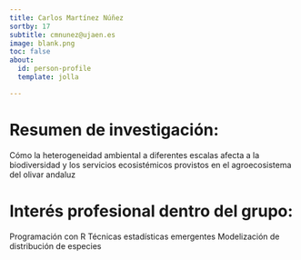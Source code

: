 ```yaml
---
title: Carlos Martínez Núñez
sortby: 17
subtitle: cmnunez@ujaen.es
image: blank.png
toc: false
about: 
  id: person-profile
  template: jolla

---
```


:::{#person-profile}

# Resumen de investigación:
Cómo la heterogeneidad ambiental a diferentes escalas afecta a la biodiversidad y los servicios ecosistémicos provistos en el agroecosistema del olivar andaluz

#  Interés profesional dentro del grupo:
Programación con R
Técnicas estadísticas emergentes
Modelización de distribución de especies


 
:::
